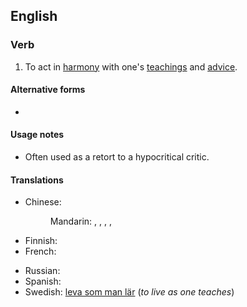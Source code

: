 ==English==

===Verb===
{{en-verb|[[practice]]<> [[what]] [[one]] [[preach]]es<preaches,preaches,preached>}}

# {{lb|en|American spelling}} To act in [[harmony]] with one's [[teachings]] and [[advice]].

====Alternative forms====
* {{l|en|practise what one preaches}}

====Usage notes====
* Often used as a retort to a hypocritical critic.

====Translations====
{{trans-top|act in harmony with one's teachings}}
* Chinese:
*: Mandarin: {{t+|cmn|說到做到}}, {{t+|cmn|说到做到|tr=shuōdàozuòdào}}, {{t+|cmn|言行一致|tr=yánxíngyízhì}}, {{t+|cmn|身體力行}}, {{t+|cmn|身体力行|tr=shēntǐlìxíng}}
* Finnish: {{t|fi|tehdä niin kuin sanoo}}
* French: {{t+|fr|prêcher d’exemple}}
{{trans-mid}}
* Russian: {{t|ru|слова не должны расходиться с делом}}
* Spanish: {{t|es|predicar con el ejemplo}}
* Swedish: [[leva som man lär]] (''to live as one teaches'')
{{trans-bottom}}